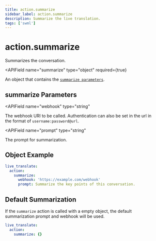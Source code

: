```yaml
---
title: action.summarize
sidebar_label: action.summarize
description: Summarize the live translation.
tags: ['swml']
---
```



# action.summarize

Summarizes the conversation.

<APIField
  name="summarize"
  type="object"
  required={true}
>
  An object that contains the [`summarize parameters`](#summarize-parameters).
</APIField>

## **summarize Parameters**

<APIField
  name="webhook"
  type="string"
>
  The webhook URI to be called. Authentication can also be set in the url in the format of `username:password@url`.
</APIField>

<APIField
  name="prompt"
  type="string"
>
  The prompt for summarization.
</APIField>


## **Object Example**

```yaml andJson
live_translate:
  action:
    summarize:
      webhook: 'https://example.com/webhook'
      prompt: Summarize the key points of this conversation.
```

## **Default Summarization**

If the `summarize` action is called with a empty object, the default summarization prompt and webhook will be used.

```yaml andJson
live_translate:
  action:
    summarize: {}
```


